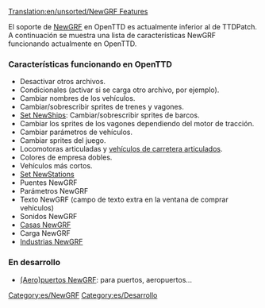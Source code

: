 [[Translation:en/unsorted/NewGRF Features]]

El soporte de [[es/Manual/NewGRF|NewGRF]] en OpenTTD es actualmente inferior al de TTDPatch. A continuación se muestra una lista de características NewGRF funcionando actualmente en OpenTTD.

===Características funcionando en OpenTTD===
*Desactivar otros archivos.
*Condicionales (activar si se carga otro archivo, por ejemplo).
*Cambiar nombres de los vehículos.
*Cambiar/sobrescribir sprites de trenes y vagones.
*[[es/Set NewShips|Set NewShips]]: Cambiar/sobrescribir sprites de barcos. 
*Cambiar los sprites de los vagones dependiendo del motor de tracción.
*Cambiar parámetros de vehículos.
*Cambiar sprites del juego.
*Locomotoras articuladas y [[es/Vehículos de carretera articulados|vehículos de carretera articulados]].
*Colores de empresa dobles.
*Vehículos más cortos.
*[[es/Set NewStations|Set NewStations]]
*Puentes NewGRF
*Parámetros NewGRF
*Texto NewGRF (campo de texto extra en la ventana de comprar vehículos)
*Sonidos NewGRF
*[[es/unsorted/Casas NewGRF|Casas NewGRF]]
*Carga NewGRF
*[[es/Industrias NewGRF|Industrias NewGRF]]

===En desarrollo===

*[[es/(Aero)puertos NewGRF|(Aero)puertos NewGRF]]: para puertos, aeropuertos...

{{es/Navbox NewGRF}}


[[Category:es/NewGRF]]
[[Category:es/Desarrollo]]